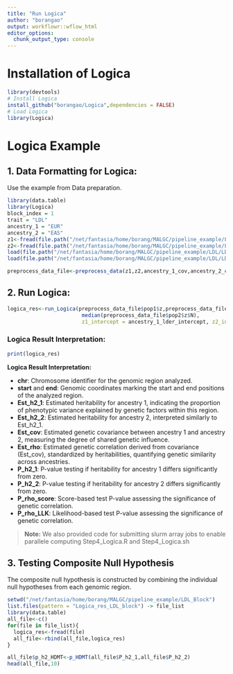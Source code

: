 ```yaml
---
title: "Run Logica"
author: "borangao"
output: workflowr::wflow_html
editor_options:
  chunk_output_type: console
---
```


# Installation of Logica

```r
library(devtools)
# Install Logica
install_github("borangao/Logica",dependencies = FALSE)
# Load Logica
library(Logica)
```

# Logica Example
## 1. Data Formatting for Logica:

Use the example from Data preparation.

```r
library(data.table)
library(Logica)
block_index = 1
trait = "LDL"
ancestry_1 = "EUR"
ancestry_2 = "EAS"
z1<-fread(file.path("/net/fantasia/home/borang/MALGC/pipeline_example/LDL/LDL_Block",paste0(trait , "_",ancestry_1,"_block_",block_index ,".txt")))
z2<-fread(file.path("/net/fantasia/home/borang/MALGC/pipeline_example/LDL/LDL_Block",paste0(trait , "_",ancestry_2,"_block_",block_index ,".txt")))
load(file.path("/net/fantasia/home/borang/MALGC/pipeline_example/LDL/LD_ref",paste0("LD_",block_index ,".RData")))
load(file.path("/net/fantasia/home/borang/MALGC/pipeline_example/LDL/LDL_Block",paste0(trait,"_intercept.RData")))

preprocess_data_file<-preprocess_data(z1,z2,ancestry_1_cov,ancestry_2_cov)
```

## 2. Run Logica:
```r
logica_res<-run_Logica(preprocess_data_file$pop1$z,preprocess_data_file$pop2$z, preprocess_data_file$pop1$R, preprocess_data_file$pop2$R, median(preprocess_data_file$pop1$z$N), 
                        median(preprocess_data_file$pop2$z$N), 
                        z1_intercept = ancestry_1_lder_intercept, z2_intercept = ancestry_2_lder_intercept, fix_intercept = TRUE)
```

### Logica Result Interpretation:
```r
print(logica_res)
```

**Logica Result Interpretation:**

- **chr**: Chromosome identifier for the genomic region analyzed.
- **start** and **end**: Genomic coordinates marking the start and end positions of the analyzed region.
- **Est_h2_1**: Estimated heritability for ancestry 1, indicating the proportion of phenotypic variance explained by genetic factors within this region.
- **Est_h2_2**: Estimated heritability for ancestry 2, interpreted similarly to Est_h2_1.
- **Est_cov**: Estimated genetic covariance between ancestry 1 and ancestry 2, measuring the degree of shared genetic influence.
- **Est_rho**: Estimated genetic correlation derived from covariance (Est_cov), standardized by heritabilities, quantifying genetic similarity across ancestries.
- **P_h2_1**: P-value testing if heritability for ancestry 1 differs significantly from zero.
- **P_h2_2**: P-value testing if heritability for ancestry 2 differs significantly from zero.
- **P_rho_score**: Score-based test P-value assessing the significance of genetic correlation.
- **P_rho_LLK**: Likelihood-based test P-value assessing the significance of genetic correlation.

> **Note:** We also provided code for submitting slurm array jobs to enable parallele computing Step4_Logica.R and Step4_Logica.sh

## 3. Testing Composite Null Hypothesis

 The composite null hypothesis is constructed by combining the individual null hypotheses from each genomic region.
 
```r
setwd("/net/fantasia/home/borang/MALGC/pipeline_example/LDL_Block")
list.files(pattern = "Logica_res_LDL_block") -> file_list
library(data.table)
all_file<-c()
for(file in file_list){
  logica_res<-fread(file)
  all_file<-rbind(all_file,logica_res)
}

all_file$p_h2_HDMT<-p_HDMT(all_file$P_h2_1,all_file$P_h2_2)
head(all_file,10)
```
